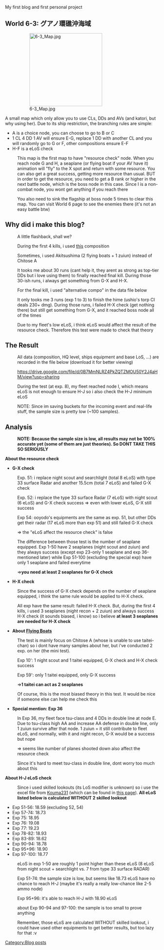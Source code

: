 My first blog and first personal project
==World 6-3: グアノ環礁沖海域==
: [[File:6-3_Map.jpg|thumb|left|238px]]
A small map which only allow you to use CLs, DDs and AVs (and katori, but why using her). Due to its ship restriction, the branching rules are simple:
* A is a choice node, you can choose to go to B or C
* 1 CL 4 DD 1 AV will ensure E-G, replace 1 DD with another CL and you will randomly go to G or F, other compositions ensure E-F
* H-F is a eLoS check
: This map is the first map to have "resource check" node. When you reach node G and H, a seaplane (or flying boat if your AV have it) animation will "fly" to the X spot and return with some resource. You can also get a great success, getting more resource than usual. BUT in order to get the resource, you need to get a B rank or higher in the next battle node, which is the boss node in this case. Since I is a non-combat node, you wont get anything if you reach there

: You also need to sink the flagship at boss node 5 times to clear this map. You can visit World 6 page to see the enemies there (it's not an easy battle btw)
== Why did i make this blog?==
: A little flashback, shall we?

: During the first 4 kills, i used [http://i.imgur.com/7TIBcUH.png this] composition

: Sometimes, i used Akitsushima (2 flying boats + 1 zuiun) instead of Chitose A

: It tooks me about 30 runs (cant help it, they arent as strong as top-tier DDs but i love using them) to finally reached final kill. During those 30-ish runs, i always get something from G-X and H-X.

: For the final kill, i used "alternative compo" in the data file below

: It only tooks me 3 runs (exp 1 to 3) to finish the hime (ushio's torp CI deals 230+ dmg). During those runs, i failed H-X check (get nothing there) but still get something from G-X, and it reached boss node all of the times

: Due to my fleet's low eLoS, i think eLoS would affect the result of the resource check. Therefore this test were made to check that theory
==The Result==
: All data (composition, HQ level, ships equipment and base LoS, ...) are recorded in the file below (download it for better viewing)

: https://drive.google.com/file/d/0B7MmNLRZ4PkZQTZMOU50Y2J4aHM/view?usp=sharing

: During the test (at exp. 8), my fleet reached node I, which means eLoS is not enough to ensure H-J so i also check the H-J minimum eLoS

: NOTE: Since im saving buckets for the incoming event and real-life stuff, the sample size is pretty low (~100 samples).


==Analysis==
: '''NOTE: Because the sample size is low, all results may not be 100% accurate yet (some of them are just theories). So DONT TAKE THIS SO SERIOUSLY'''
<p style="text-align: center;">'''About the resource check'''</p>


*'''G-X check'''
: Exp. 51: i replace night scout and searchlight (total 8 eLoS) with type 33 surface Radar and another 15.5cm (total 7 eLoS) and failed G-X check

: Exp. 52: i replace the type 33 surface Radar (7 eLoS) with night scout (6 eLoS) and G-X check success => even with lower eLoS, G-X still success

: Exp 54: ooyodo's equipments are the same as exp. 51, but other DDs get their radar (17 eLoS more than exp 51) and still failed G-X check

: => the "eLoS affect the resource check" is false

: The difference between those test is the number of seaplane equipped. Exp 1-50 have 2 seaplanes (night scout and zuiun) and they always success (except exp 23-only 1 seaplane and exp 36-mentioned later) while Exp 51-100 (excluding the special exp) have only 1 seaplane and failed everytime

: =>'''you need at least 2 seaplanes for G-X check'''
*'''H-X check'''
: Since the success of G-X check depends on the number of seaplane equipped, i think the same rule would be applied to H-X check.

: All exp have the same result: failed H-X check. But, during the first 4 kills, i used 3 seaplanes (night recon + 2 zuiun) and always success H-X check (it sounds biased, i know) so i believe '''at least 3 seaplanes are needed for H-X check'''
*'''About [[Type 2 Large-sized Flying Boat|Flying Boats]]'''
: The test is mainly focus on Chitose A (whose is unable to use taitei-chan) so i dont have many samples about her, but i've conducted 2 exp. on her (the mini test).

: Exp 10': 1 night scout and 1 taitei equipped, G-X check and H-X check success

: Exp 59': only 1 taitei equipped, only G-X success

: =>'''1 taitei can act as 2 seaplanes '''

: Of course, this is the most biased theory in this test. It would be nice if someone else can help me check this
* '''Special mention: Exp 36'''
: In Exp 36, my fleet face tsu-class and 4 DDs in double line at node E. Due to tsu-class high AA and increase AA defense in double line, only 1 zuiun survive after that node. 1 zuiun = it still contribute to fleet eLoS, and normally, with it and night recon, G-X would be a success but nope

: => seems like number of planes shooted down also affect the resource check

: Since it's hard to meet tsu-class in double line, dont worry too much about this

:
<p style="text-align: center;">'''About H-J eLoS check'''</p>


: Since i used skilled lookouts (its LoS modifier is unknown) so i use the excel file from [http://kancolle.wikia.com/wiki/User:Kouma231 Kouma231] (which can be found in [[Line of Sight|this page]]). '''All eLoS listed below is calculated WITHOUT 2 skilled lookout '''
*Exp 51-56: 18.59 (excluding 52, 54)
*Exp 57-74: 18.73
*Exp 75: 18.95
*Exp 76: 19.08
*Exp 77: 19.23
*Exp 78-82: 18.93
*Exp 83-89: 18.62
*Exp 90-94: 18.78
*Exp 95+96: 18.90
*Exp 97-100: 18.77
: eLoS in exp 1-50 are roughly 1 point higher than these eLoS (8 eLoS from night scout + searchlight vs. 7 from type 33 surface RADAR)

: Exp 51-74: the sample size is low, but seems like 18.73 eLoS have no chance to reach H-J (maybe it's really a really low-chance like 2-5 ammo node)

: Exp 95+96: it's able to reach H-J with 18.90 eLoS

: about Exp 90-94 and 97-100: the sample is too small to prove anything

: Remember, those eLoS are calculated WITHOUT skilled lookout, i could have used other equipments to get better results, but too lazy for that :v
[[Category:Blog posts]]